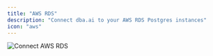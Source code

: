 ```yaml
---
title: "AWS RDS"
description: "Connect dba.ai to your AWS RDS Postgres instances"
icon: "aws"
---
```


<Frame>
  <img
    src="/images/connect_aws_rds.png"
    alt="Connect AWS RDS"
    style={{ borderRadius: "0.5rem" }}
  />
</Frame>
